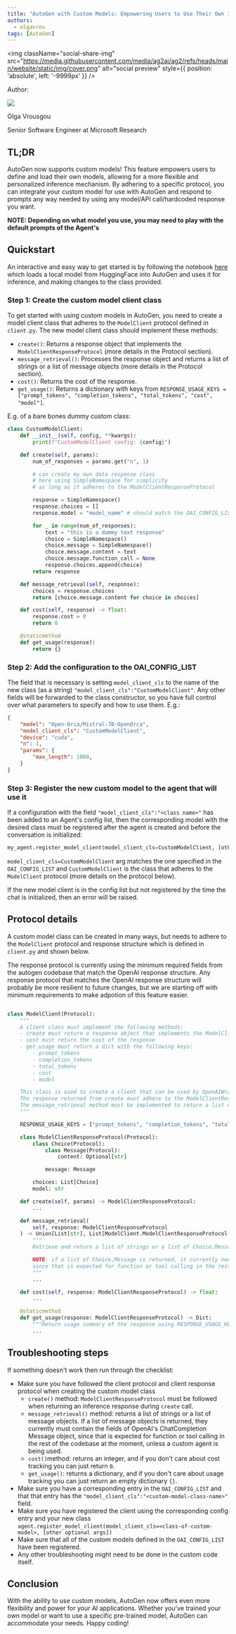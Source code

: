 ```yaml
---
title: "AutoGen with Custom Models: Empowering Users to Use Their Own Inference Mechanism"
authors:
  - olgavrou
tags: [AutoGen]
---
```



<img className="social-share-img"
  src="https://media.githubusercontent.com/media/ag2ai/ag2/refs/heads/main/website/static/img/cover.png"
  alt="social preview"
  style={{ position: 'absolute', left: '-9999px' }}
/>

<div class="blog-authors">
  <p class="authors">Author:</p>
  <CardGroup cols={2}>
    <Card href="https://github.com/olgavrou/">
        <div class="col card">
          <div class="img-placeholder">
            <img noZoom src="https://github.com/olgavrou.png" />
          </div>
          <div>
            <p class="name">Olga Vrousgou</p>
            <p>Senior Software Engineer at Microsoft Research</p>
          </div>
        </div>
    </Card>
  </CardGroup>
</div>

## TL;DR

AutoGen now supports custom models! This feature empowers users to define and load their own models, allowing for a more flexible and personalized inference mechanism. By adhering to a specific protocol, you can integrate your custom model for use with AutoGen and respond to prompts any way needed by using any model/API call/hardcoded response you want.

**NOTE: Depending on what model you use, you may need to play with the default prompts of the Agent's**

## Quickstart

An interactive and easy way to get started is by following the notebook [here](https://github.com/ag2ai/ag2/blob/main/notebook/agentchat_custom_model.ipynb) which loads a local model from HuggingFace into AutoGen and uses it for inference, and making changes to the class provided.

### Step 1: Create the custom model client class

To get started with using custom models in AutoGen, you need to create a model client class that adheres to the `ModelClient` protocol defined in `client.py`. The new model client class should implement these methods:

- `create()`: Returns a response object that implements the `ModelClientResponseProtocol` (more details in the Protocol section).
- `message_retrieval()`: Processes the response object and returns a list of strings or a list of message objects (more details in the Protocol section).
- `cost()`: Returns the cost of the response.
- `get_usage()`: Returns a dictionary with keys from `RESPONSE_USAGE_KEYS = ["prompt_tokens", "completion_tokens", "total_tokens", "cost", "model"]`.

E.g. of a bare bones dummy custom class:

```python
class CustomModelClient:
    def __init__(self, config, **kwargs):
        print(f"CustomModelClient config: {config}")

    def create(self, params):
        num_of_responses = params.get("n", 1)

        # can create my own data response class
        # here using SimpleNamespace for simplicity
        # as long as it adheres to the ModelClientResponseProtocol

        response = SimpleNamespace()
        response.choices = []
        response.model = "model_name" # should match the OAI_CONFIG_LIST registration

        for _ in range(num_of_responses):
            text = "this is a dummy text response"
            choice = SimpleNamespace()
            choice.message = SimpleNamespace()
            choice.message.content = text
            choice.message.function_call = None
            response.choices.append(choice)
        return response

    def message_retrieval(self, response):
        choices = response.choices
        return [choice.message.content for choice in choices]

    def cost(self, response) -> float:
        response.cost = 0
        return 0

    @staticmethod
    def get_usage(response):
        return {}
```

### Step 2: Add the configuration to the OAI_CONFIG_LIST

The field that is necessary is setting `model_client_cls` to the name of the new class (as a string) `"model_client_cls":"CustomModelClient"`. Any other fields will be forwarded to the class constructor, so you have full control over what parameters to specify and how to use them. E.g.:

```json
{
    "model": "Open-Orca/Mistral-7B-OpenOrca",
    "model_client_cls": "CustomModelClient",
    "device": "cuda",
    "n": 1,
    "params": {
        "max_length": 1000,
    }
}
```

### Step 3: Register the new custom model to the agent that will use it

If a configuration with the field `"model_client_cls":"<class name>"` has been added to an Agent's config list, then the corresponding model with the desired class must be registered after the agent is created and before the conversation is initialized:

```python
my_agent.register_model_client(model_client_cls=CustomModelClient, [other args that will be forwarded to CustomModelClient constructor])
```

`model_client_cls=CustomModelClient` arg matches the one specified in the `OAI_CONFIG_LIST` and `CustomModelClient` is the class that adheres to the `ModelClient` protocol (more details on the protocol below).

If the new model client is in the config list but not registered by the time the chat is initialized, then an error will be raised.

## Protocol details

A custom model class can be created in many ways, but needs to adhere to the `ModelClient` protocol and response structure which is defined in `client.py` and shown below.

The response protocol is currently using the minimum required fields from the autogen codebase that match the OpenAI response structure. Any response protocol that matches the OpenAI response structure will probably be more resilient to future changes, but we are starting off with minimum requirements to make adpotion of this feature easier.

```python

class ModelClient(Protocol):
    """
    A client class must implement the following methods:
    - create must return a response object that implements the ModelClientResponseProtocol
    - cost must return the cost of the response
    - get_usage must return a dict with the following keys:
        - prompt_tokens
        - completion_tokens
        - total_tokens
        - cost
        - model

    This class is used to create a client that can be used by OpenAIWrapper.
    The response returned from create must adhere to the ModelClientResponseProtocol but can be extended however needed.
    The message_retrieval method must be implemented to return a list of str or a list of messages from the response.
    """

    RESPONSE_USAGE_KEYS = ["prompt_tokens", "completion_tokens", "total_tokens", "cost", "model"]

    class ModelClientResponseProtocol(Protocol):
        class Choice(Protocol):
            class Message(Protocol):
                content: Optional[str]

            message: Message

        choices: List[Choice]
        model: str

    def create(self, params) -> ModelClientResponseProtocol:
        ...

    def message_retrieval(
        self, response: ModelClientResponseProtocol
    ) -> Union[List[str], List[ModelClient.ModelClientResponseProtocol.Choice.Message]]:
        """
        Retrieve and return a list of strings or a list of Choice.Message from the response.

        NOTE: if a list of Choice.Message is returned, it currently needs to contain the fields of OpenAI's ChatCompletion Message object,
        since that is expected for function or tool calling in the rest of the codebase at the moment, unless a custom agent is being used.
        """
        ...

    def cost(self, response: ModelClientResponseProtocol) -> float:
        ...

    @staticmethod
    def get_usage(response: ModelClientResponseProtocol) -> Dict:
        """Return usage summary of the response using RESPONSE_USAGE_KEYS."""
        ...

```

## Troubleshooting steps

If something doesn't work then run through the checklist:

- Make sure you have followed the client protocol and client response protocol when creating the custom model class
  - `create()` method: `ModelClientResponseProtocol` must be followed when returning an inference response during `create` call.
  - `message_retrieval()` method: returns a list of strings or a list of message objects. If a list of message objects is returned, they currently must contain the fields of OpenAI's ChatCompletion Message object, since that is expected for function or tool calling in the rest of the codebase at the moment, unless a custom agent is being used.
  - `cost()`method: returns an integer, and if you don't care about cost tracking you can just return `0`.
  - `get_usage()`: returns a dictionary, and if you don't care about usage tracking you can just return an empty dictionary `{}`.
- Make sure you have a corresponding entry in the `OAI_CONFIG_LIST` and that that entry has the `"model_client_cls":"<custom-model-class-name>"` field.
- Make sure you have registered the client using the corresponding config entry and your new class `agent.register_model_client(model_client_cls=<class-of-custom-model>, [other optional args])`
- Make sure that all of the custom models defined in the `OAI_CONFIG_LIST` have been registered.
- Any other troubleshooting might need to be done in the custom code itself.

## Conclusion

With the ability to use custom models, AutoGen now offers even more flexibility and power for your AI applications. Whether you've trained your own model or want to use a specific pre-trained model, AutoGen can accommodate your needs. Happy coding!
